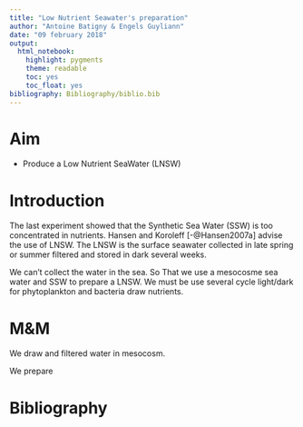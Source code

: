```yaml
---
title: "Low Nutrient Seawater's preparation"
author: "Antoine Batigny & Engels Guyliann"
date: "09 february 2018"
output: 
  html_notebook: 
    highlight: pygments
    theme: readable
    toc: yes
    toc_float: yes
bibliography: Bibliography/biblio.bib
---
```


# Aim 

* Produce a Low Nutrient SeaWater (LNSW) 

# Introduction

The last experiment showed that the Synthetic Sea Water (SSW) is too concentrated in nutrients. Hansen and Koroleff [-@Hansen2007a] advise the use of LNSW. The LNSW is the surface seawater collected in late spring or summer filtered and stored in dark several weeks. 

We can't collect the water in the sea. So That we use a mesocosme sea water and SSW to prepare a LNSW. We must be use several cycle light/dark for phytoplankton and bacteria draw nutrients.

# M&M

We draw and filtered water in mesocosm. 

We prepare 


# Bibliography

